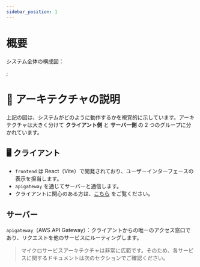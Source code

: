 ```yaml
---
sidebar_position: 1
---
```


# 概要

システム全体の構成図：


<SystemDesign />;

# 📌 アーキテクチャの説明

上記の図は、システムがどのように動作するかを視覚的に示しています。アーキテクチャは大きく分けて **クライアント側** と **サーバー側** の 2 つのグループに分かれています。

## 🖥️ クライアント

- `frontend` は React（Vite）で開発されており、ユーザーインターフェースの表示を担当します。
- `apigateway` を通じてサーバーと通信します。
- クライアントに関心のある方は、[こちら](/docs/front-end-service/intro) をご覧ください。

## サーバー

`apigateway`（AWS API Gateway）：クライアントからの唯一のアクセス窓口であり、リクエストを他のサービスにルーティングします。

> マイクロサービスアーキテクチャは非常に広範です。そのため、各サービスに関するドキュメントは次のセクションでご確認ください。
